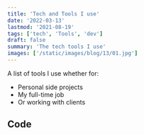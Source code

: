 ```yaml
---
title: 'Tech and Tools I use'
date: '2022-03-13'
lastmod: '2021-08-19'
tags: ['tech', 'Tools', 'dev']
draft: false
summary: 'The tech tools I use'
images: ['/static/images/blog/13/01.jpg']
---
```


A list of tools I use whether for:

- Personal side projects
- My full-time job
- Or working with clients

## Code
